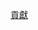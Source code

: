 {{Userbox
  |id=360
  |id-fc=#59B01F
  |id-c=#FFFFF
  |id-s=11
  |info=該用戶使用'''[[360安全瀏覽器]]'''對[[中文維基百科]]作出[[:Category:360安全瀏覽器使用者|貢獻]]。
  |info-c=#ffe496
  |border-c=#ffb466
}}
[[Category:360安全瀏覽器使用者|貢獻]]